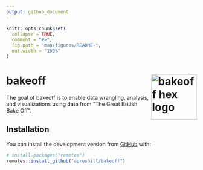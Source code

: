 ```yaml
---
output: github_document
---
```


<!-- README.md is generated from README.Rmd. Please edit that file -->

```r
knitr::opts_chunk$set(
  collapse = TRUE,
  comment = "#>",
  fig.path = "man/figures/README-",
  out.width = "100%"
)
```

# bakeoff <img src='man/figures/logo.png' align="right" alt="bakeoff hex logo" width="120" />


The goal of bakeoff is to enable data wrangling, analysis, and visualizations using data from "The Great British Bake Off".

## Installation

<!--You can install the released version of bakeoff from [CRAN](https://CRAN.R-project.org) with:

``` r
install.packages("bakeoff")
```
-->
You can install the development version from [GitHub](https://github.com/) with:

``` r
# install.packages("remotes")
remotes::install_github("apreshill/bakeoff")
```
